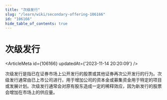 ```yaml
---
title: "次级发行"
slug: "/learn/wiki/secondary-offering-106166"
id: "106166"
hide_table_of_contents: true
---
```



# 次级发行

<ArticleMeta id={106166} updatedAt={'2023-11-14 20:20:09'} />
<div className='border-solid border-b border-t-0 my-4 border-[var(--ifm-color-gray-300)]' />

次级发行是指已在证券市场上公开发行的股票或其他证券再次公开发行的行为。次级发行通常由已上市公司进行，用于增加公司的资本金或募集资金用于特定的项目或发展计划。次级发行通常会对原有股东造成一定的稀释效应，因为新发行的股票会增加在市场上的供应量。
